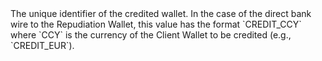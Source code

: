   

  
<ResponseField name="CreditedWalletId" type="string" >    
The unique identifier of the credited wallet.  
In the case of the direct bank wire to the Repudiation Wallet, this value has the format `CREDIT_CCY` where `CCY` is the currency of the Client Wallet to be credited (e.g., `CREDIT_EUR`).  
</ResponseField>
